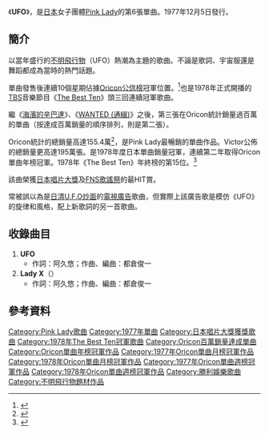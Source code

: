 {{Infobox Single
| Name           = UFO
| Cover =UFO_Pink_Lady.jpg
| Artist         = [[Pink_Lady|Pink Lady]]
| Album          = 
| Released       = 1977年12月5日
| Format         = 
| Recorded       = 
| Genre          = [[偶像歌謡曲|偶像歌謡曲]]
| Length         = 
| Label          = [[Victor_Entertainment|Victor音樂產業]]
| Writer         = [[阿久悠|阿久悠]]、[[都倉俊一|都倉俊一]]
| Producer       = 
| Certification  = 
| Chart position = *週榜第1位（[[The_Best_Ten|The Best Ten]]）
* 週榜第1位（[[Oricon公信榜|Oricon]]）
* 1977年12月度、1978年1月度和2月度月間排行第1位（Oricon）
* 1978年度年榜第15位（[[The_Best_Ten|The Best Ten]]）
* 1978年度年榜第1位（Oricon）
| Last single    = [[WANTED_(通緝)|WANTED (通緝)]]<br />（1977年）
| This single    = '''UFO'''<br />（1977年）
| Next single    = [[左手投手|左手投手]]<br />（1978年）
}}
《'''UFO'''》，是[[日本|日本]]女子團體[[Pink_Lady|Pink Lady]]的第6張單曲。1977年12月5日發行。

== 簡介 ==
以當年盛行的[[不明飛行物|不明飛行物]]（UFO）熱潮為主題的歌曲。不論是歌詞、宇宙服還是舞蹈都成為當時的熱門話題。

單曲發售後連續10個星期佔據[[Oricon公信榜|Oricon公信榜]]冠軍位置。<ref>{{Cite web |url=http://www18.ocn.ne.jp/~hbr/JP1_e.htm |title=List of the number-one hit singles on the Japanese Oricon Chart |accessdate=2010-11-04 |archive-date=2008-12-26 |archive-url=https://web.archive.org/web/20081226082219/http://www18.ocn.ne.jp/~hbr/JP1_e.htm |dead-url=no }}</ref>也是1978年正式開播的[[TBS電視|TBS]]音樂節目《[[The_Best_Ten|The Best Ten]]》頭三回連續冠軍歌曲。

繼《[[海濱的辛巴達|海濱的辛巴達]]》、《[[WANTED_(通緝)|WANTED (通緝)]]》之後，第三張在Oricon統計銷量過百萬的單曲（按達成百萬銷量的順序排列，則是第二張）。

Oricon統計的總銷量高達155.4萬<ref>{{Cite web |url=http://www.musictvprogram.com/corner-ranking-single.html |script-title=ja:歴代シングルランキング |access-date=2010-11-04 |archive-url=https://web.archive.org/web/20100827183309/http://www.musictvprogram.com/corner-ranking-single.html |archive-date=2010-08-27 |dead-url=yes }}</ref>，是Pink Lady最暢銷的單曲作品。Victor公佈的總銷量更高達195萬張。是1978年度日本單曲銷量冠軍，連續第二年取得Oricon單曲年榜冠軍。1978年《The Best Ten》年終榜的第15位。<ref>{{Cite web |url=http://edelweiss.inside-ricefield.com/bestten/1978_nenkan.html |script-title=ja:ザ・ベストテン 1978年、年間ベストテン |accessdate=2010-11-04 |archive-date=2016-08-20 |archive-url=https://web.archive.org/web/20160820010829/http://edelweiss.inside-ricefield.com/bestten/1978_nenkan.html |dead-url=no }}</ref>

該曲榮獲{{link-ja|第20屆日本唱片大獎|第20回日本レコード大賞|第20屆}}[[日本唱片大獎|日本唱片大獎]]及[[FNS歌謠祭|FNS歌謠祭]]的最HIT賞。

常被誤以為是[[日清U.F.O炒面|日清U.F.O炒面]]的[[電視廣告|電視廣告]]歌曲，但實際上該廣告歌是模仿《UFO》的旋律和風格，配上新歌詞的另一首歌曲。

== 收錄曲目 ==
# '''UFO'''
#* 作詞：阿久悠；作曲、編曲：都倉俊一
# '''Lady X'''（{{lang|ja|レディーX}}）
#* 作詞：阿久悠；作曲、編曲：都倉俊一

== 參考資料 ==
{{reflist}}

{{Oricon單曲年榜冠軍|1978年}}
{{日本唱片大獎受獎}}

{{DEFAULTSORT:UFO}}
[[Category:Pink_Lady歌曲|Category:Pink Lady歌曲]]
[[Category:1977年單曲|Category:1977年單曲]]
[[Category:日本唱片大獎獲獎歌曲|Category:日本唱片大獎獲獎歌曲]]
[[Category:1978年The_Best_Ten冠軍歌曲|Category:1978年The Best Ten冠軍歌曲]]
[[Category:Oricon百萬銷量達成單曲|Category:Oricon百萬銷量達成單曲]]
[[Category:Oricon單曲年榜冠軍作品|Category:Oricon單曲年榜冠軍作品]]
[[Category:1977年Oricon單曲月榜冠軍作品|Category:1977年Oricon單曲月榜冠軍作品]]
[[Category:1978年Oricon單曲月榜冠軍作品|Category:1978年Oricon單曲月榜冠軍作品]]
[[Category:1977年Oricon單曲週榜冠軍作品|Category:1977年Oricon單曲週榜冠軍作品]]
[[Category:1978年Oricon單曲週榜冠軍作品|Category:1978年Oricon單曲週榜冠軍作品]]
[[Category:勝利娛樂歌曲|Category:勝利娛樂歌曲]]
[[Category:不明飛行物題材作品|Category:不明飛行物題材作品]]